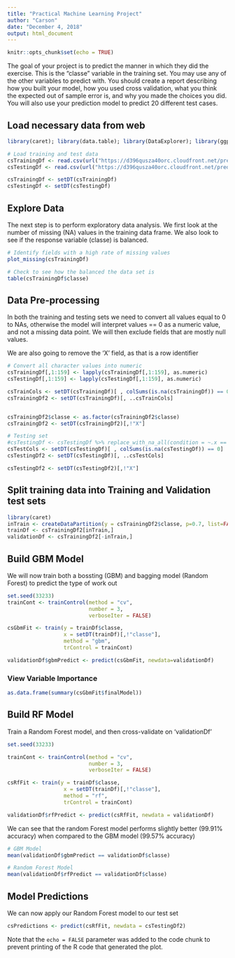 ```yaml
---
title: "Practical Machine Learning Project"
author: "Carson"
date: "December 4, 2018"
output: html_document
---
```


```r
knitr::opts_chunk$set(echo = TRUE)
```

The goal of your project is to predict the manner in which they did the exercise. This is the "classe" variable in the training set. You may use any of the other variables to predict with. You should create a report describing how you built your model, how you used cross validation, what you think the expected out of sample error is, and why you made the choices you did. You will also use your prediction model to predict 20 different test cases.


## Load necessary data from web
```r
library(caret); library(data.table); library(DataExplorer); library(ggplot2); library(dplyr); library(tidyr); library(naniar); library(readr)

# Load training and test data
csTrainingDf <- read.csv(url("https://d396qusza40orc.cloudfront.net/predmachlearn/pml-training.csv"), na.strings = '', stringsAsFactors = FALSE)
csTestingDf <- read.csv(url("https://d396qusza40orc.cloudfront.net/predmachlearn/pml-testing.csv"), na.strings = '', stringsAsFactors = FALSE)

csTrainingDf <- setDT(csTrainingDf)
csTestingDf <- setDT(csTestingDf)
```


## Explore Data
The next step is to perform exploratory data analysis. We first look at the number of missing (NA) values in the training data frame. We also look to see if the 
response variable (classe) is balanced. 
```r
# Identify fields with a high rate of missing values
plot_missing(csTrainingDf)

# Check to see how the balanced the data set is
table(csTrainingDf$classe)
```

## Data Pre-processing
In both the training and testing sets we need to convert all values equal to 0 to NAs, otherwise the model will interpret values == 0 as a numeric value, and not
a missing data point. We will then exclude fields that are mostly null values. 

We are also going to remove the 'X' field, as that is a row identifier
```r
# Convert all character values into numeric
csTrainingDf[,1:159] <- lapply(csTrainingDf[,1:159], as.numeric)
csTestingDf[,1:159] <- lapply(csTestingDf[,1:159], as.numeric)

csTrainCols <- setDT(csTrainingDf)[ , colSums(is.na(csTrainingDf)) == 0]
csTrainingDf2 <- setDT(csTrainingDf)[, ..csTrainCols]


csTrainingDf2$classe <- as.factor(csTrainingDf2$classe)
csTrainingDf2 <- setDT(csTrainingDf2)[,!"X"]

# Testing set
#csTestingDf <- csTestingDf %>% replace_with_na_all(condition = ~.x == "NA")
csTestCols <- setDT(csTestingDf)[ , colSums(is.na(csTestingDf)) == 0]
csTestingDf2 <- setDT(csTestingDf)[, ..csTestCols]

csTestingDf2 <- setDT(csTestingDf2)[,!"X"]

```


## Split training data into Training and Validation test sets
```r
library(caret)
inTrain <- createDataPartition(y = csTrainingDf2$classe, p=0.7, list=FALSE)
trainDf <- csTrainingDf2[inTrain,]
validationDf <- csTrainingDf2[-inTrain,]
```

## Build GBM Model
We will now train both a bossting (GBM) and bagging model (Random Forest) to predict the type of work out
```r
set.seed(33233)
trainCont <- trainControl(method = "cv",
                          number = 3,
                          verboseIter = FALSE)

csGbmFit <- train(y = trainDf$classe,
                  x = setDT(trainDf)[,!"classe"],
                  method = "gbm",
                  trControl = trainCont)

validationDf$gbmPredict <- predict(csGbmFit, newdata=validationDf)
```

### View Variable Importance
```r
as.data.frame(summary(csGbmFit$finalModel))
```

## Build RF Model
Train a Random Forest model, and then cross-validate on 'validationDf'
```r
set.seed(33233)

trainCont <- trainControl(method = "cv",
                          number = 3,
                          verboseIter = FALSE)

csRfFit <- train(y = trainDf$classe,
                  x = setDT(trainDf)[,!"classe"],
                  method = "rf",
                  trControl = trainCont)

validationDf$rfPredict <- predict(csRfFit, newdata = validationDf)
```


We can see that the random Forest model performs slightly better (99.91% accuracy) when compared to the GBM model (99.57% accuracy)
```r
# GBM Model
mean(validationDf$gbmPredict == validationDf$classe)

# Random Forest Model
mean(validationDf$rfPredict == validationDf$classe)
```


## Model Predictions
We can now apply our Random Forest model to our test set
```r
csPredictions <- predict(csRfFit, newdata = csTestingDf2)
```

Note that the `echo = FALSE` parameter was added to the code chunk to prevent printing of the R code that generated the plot.
